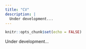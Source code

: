 ```yaml
---
title: "CV"
description: |
  Under development...
---
```


```r
knitr::opts_chunk$set(echo = FALSE)
```

Under development...